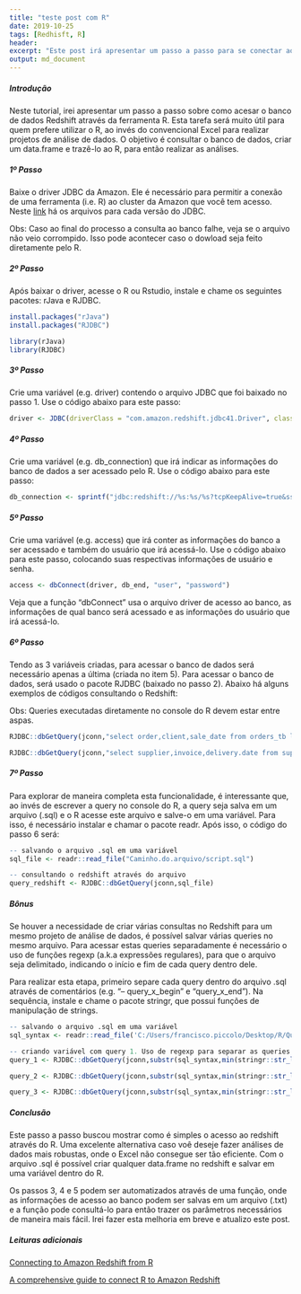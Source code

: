 ```yaml
---
title: "teste post com R"
date: 2019-10-25
tags: [Redhisft, R]
header: 
excerpt: "Este post irá apresentar um passo a passo para se conectar ao Redshift através do R"
output: md_document
---
```


##### Introdução

Neste tutorial, irei apresentar um passo a passo sobre como acesar o banco de dados Redshift através da ferramenta R. Esta tarefa será muito útil para quem prefere utilizar o R, ao invés do convencional Excel para realizar projetos de análise de dados. O objetivo é consultar o banco de dados, criar um data.frame e trazê-lo ao R, para então realizar as análises.

##### 1º Passo
Baixe o driver JDBC da Amazon. Ele é necessário para permitir a conexão de uma ferramenta (i.e. R) ao cluster da Amazon que você tem acesso. Neste [link](https://docs.aws.amazon.com/pt_br/redshift/latest/mgmt/configure-jdbc-connection.html#obtain-jdbc-url) há os arquivos para cada versão do JDBC.

Obs: Caso ao final do processo a consulta ao banco falhe, veja se o arquivo não veio corrompido. Isso pode acontecer caso o dowload seja feito diretamente pelo R.

##### 2º Passo
Após baixar o driver, acesse o R ou Rstudio, instale  e chame os seguintes pacotes: rJava e RJDBC. 

```r
install.packages("rJava")
install.packages("RJDBC")

library(rJava)
library(RJDBC)
```

##### 3º Passo
Crie uma variável (e.g. driver) contendo o arquivo JDBC que foi baixado no passo 1. Use o código abaixo para este passo:

```r
driver <- JDBC(driverClass = "com.amazon.redshift.jdbc41.Driver", classPath = Sys.glob("caminho do arquivo/RedshiftJDBC41-1.1.9.1009.jar"), identifier.quote="`")
```

##### 4º Passo
Crie uma variável (e.g. db_connection) que irá indicar as informações do banco de dados a ser acessado pelo R. Use o código abaixo para este passo:

```r
db_connection <- sprintf("jdbc:redshift://%s:%s/%s?tcpKeepAlive=true&ssl=true&sslfactory=com.amazon.redshift.ssl.NonValidatingFactory", "host do banco", "porta", "nome do banco")
```

##### 5º Passo
Crie uma variável (e.g. access) que irá conter as informações do banco a ser acessado e também do usuário que irá acessá-lo. Use o código abaixo para este passo, colocando suas respectivas informações de usuário e senha.

```r
access <- dbConnect(driver, db_end, "user", "password")
```

Veja que a função "dbConnect" usa o arquivo driver de acesso ao banco, as informações de qual banco será acessado e as informações do usuário que irá acessá-lo.

##### 6º Passo

Tendo as 3 variáveis criadas, para acessar o banco de dados será necessário apenas a última (criada no item 5). Para acessar o banco de dados, será usado o pacote RJDBC (baixado no passo 2). Abaixo há alguns exemplos de códigos consultando o Redshift:

Obs: Queries executadas diretamente no console do R devem estar entre aspas.

```r
RJDBC::dbGetQuery(jconn,"select order,client,sale_date from orders_tb limit 10")

RJDBC::dbGetQuery(jconn,"select supplier,invoice,delivery.date from supplier.tb where 1=1 and delivery.date = 2019-01-30 limit 10")
```

##### 7º Passo

Para explorar de maneira completa esta funcionalidade, é interessante que, ao invés de escrever a query no console do R, a query seja salva em um arquivo (.sql) e o R acesse este arquivo e salve-o em uma variável. Para isso, é necessário instalar e chamar o pacote readr. Após isso, o código do passo 6 será:

```r
-- salvando o arquivo .sql em uma variável
sql_file <- readr::read_file("Caminho.do.arquivo/script.sql")

-- consultando o redshift através do arquivo
query_redshift <- RJDBC::dbGetQuery(jconn,sql_file)
```

##### Bônus

Se houver a necessidade de criar várias consultas no Redshift para um mesmo projeto de análise de dados, é possível salvar várias queries no mesmo arquivo. Para acessar estas queries separadamente é necessário o uso de funções regexp (a.k.a expressões regulares), para que o arquivo seja delimitado, indicando o início e fim de cada query dentro dele.

Para realizar esta etapa, primeiro separe cada query dentro do arquivo .sql através de comentários (e.g. "-- query_x_begin" e "query_x_end"). Na sequência, instale e chame o pacote stringr, que possui funções de manipulação de strings.

```r
-- salvando o arquivo .sql em uma variável
sql_syntax <- readr::read_file('C:/Users/francisco.piccolo/Desktop/R/Queries/cmv.validation.sql')

-- criando variável com query 1. Uso de regexp para separar as queries dentro do arquivo
query_1 <- RJDBC::dbGetQuery(jconn,substr(sql_syntax,min(stringr::str_locate(string=sql_syntax,'-- query.1.begin')),max(stringr::str_locate(string=sql_syntax,'-- query.1.end'))))

query_2 <- RJDBC::dbGetQuery(jconn,substr(sql_syntax,min(stringr::str_locate(string=sql_syntax,'-- query.2.begin')),max(stringr::str_locate(string=sql_syntax,'-- query.2.end'))))

query_3 <- RJDBC::dbGetQuery(jconn,substr(sql_syntax,min(stringr::str_locate(string=sql_syntax,'-- query.3.begin')),max(stringr::str_locate(string=sql_syntax,'-- query.3.end'))))
```

##### Conclusão

Este passo a passo buscou mostrar como é simples o acesso ao redshift através do R. Uma excelente alternativa caso voê deseje fazer análises de dados mais robustas, onde o Excel não consegue ser tão eficiente. Com o arquivo .sql é possível criar qualquer data.frame no redshift e salvar em uma variável dentro do R.

Os passos 3, 4 e 5 podem ser automatizados através de uma função, onde as informações de acesso ao banco podem ser salvas em um arquivo (.txt) e a função pode consultá-lo para então trazer os parâmetros necessários de maneira mais fácil. Irei fazer esta melhoria em breve e atualizo este post.

##### Leituras adicionais

[Connecting to Amazon Redshift from R](https://www.progress.com/tutorials/jdbc/connecting-to-amazon-redshift-from-r-via-jdbc-driver)

[A comprehensive guide to connect R to Amazon Redshift](https://www.r-bloggers.com/a-comprehensive-guide-to-connect-r-to-amazon-redshift/)
